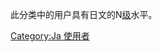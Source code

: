 此分类中的用户具有日文的N[[Wikipedia:巴別#開始使用巴別語言模板|级]]水平。
{{Commonscat|User ja-N}}

[[Category:Ja_使用者|Category:Ja 使用者]]
